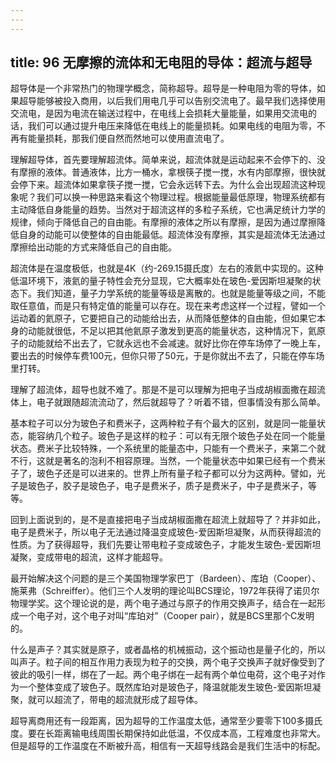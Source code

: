 ```yaml
---
---
---
```

title: 96 无摩擦的流体和无电阻的导体：超流与超导
---




超导体是一个非常热门的物理学概念，简称超导。超导是一种电阻为零的导体，如果超导能够被投入商用，以后我们用电几乎可以告别交流电了。最早我们选择使用交流电，是因为电流在输送过程中，在电线上会损耗大量能量，如果用交流电的话，我们可以通过提升电压来降低在电线上的能量损耗。如果电线的电阻为零，不再有能量损耗，那我们便自然而然地可以使用直流电了。

理解超导体，首先要理解超流体。简单来说，超流体就是运动起来不会停下的、没有摩擦的液体。普通液体，比方一桶水，拿根筷子搅一搅，水有内部摩擦，很快就会停下来。超流体如果拿筷子搅一搅，它会永远转下去。为什么会出现超流这种现象呢？我们可以换一种思路来看这个物理过程。根据能量最低原理，物理系统都有主动降低自身能量的趋势。当然对于超流这样的多粒子系统，它也满足统计力学的规律，倾向于降低自己的自由能。有摩擦的液体之所以有摩擦，是因为通过摩擦降低自身的动能可以使整体的自由能最低。超流体没有摩擦，其实是超流体无法通过摩擦给出动能的方式来降低自己的自由能。

超流体是在温度极低，也就是4K（约-269.15摄氏度）左右的液氦中实现的。这种低温环境下，液氦的量子特性会充分显现，它大概率处在玻色-爱因斯坦凝聚的状态下。我们知道，量子力学系统的能量等级是离散的。也就是能量等级之间，不能取任意值，而是只有特定值的能量可以存在。现在来考虑这样一个过程，譬如一个运动着的氦原子，它要把自己的动能给出去，从而降低整体的自由能，但如果它本身的动能就很低，不足以把其他氦原子激发到更高的能量状态，这种情况下，氦原子的动能就给不出去了，它就永远也不会减速。就好比你在停车场停了一晚上车，要出去的时候停车费100元，但你只带了50元，于是你就出不去了，只能在停车场里打转。

理解了超流体，超导也就不难了。那是不是可以理解为把电子当成胡椒面撒在超流体上，电子就跟随超流流动了，然后就超导了？听着不错，但事情没有那么简单。

基本粒子可以分为玻色子和费米子，这两种粒子有个最大的区别，就是同一能量状态，能容纳几个粒子。玻色子是这样的粒子：可以有无限个玻色子处在同一个能量状态。费米子比较特殊，一个系统里的能量态中，只能有一个费米子，来第二个就不行，这就是著名的泡利不相容原理。当然，一个能量状态中如果已经有一个费米子了，玻色子还是可以进来的。世界上所有量子粒子都可以分为这两种。譬如，光子是玻色子，胶子是玻色子，电子是费米子，质子是费米子，中子是费米子，等等。

回到上面说到的，是不是直接把电子当成胡椒面撒在超流上就超导了？并非如此，电子是费米子，所以电子无法通过降温变成玻色-爱因斯坦凝聚，从而获得超流的性质。为了获得超导，我们先要让带电粒子变成玻色子，才能发生玻色-爱因斯坦凝聚，变成带电的超流，这样才能超导。

最开始解决这个问题的是三个美国物理学家巴丁（Bardeen）、库珀（Cooper）、施莱弗（Schreiffer）。他们三个人发明的理论叫BCS理论，1972年获得了诺贝尔物理学奖。这个理论说的是，两个电子通过与原子的作用交换声子，结合在一起形成一个电子对，这个电子对叫“库珀对”（Cooper pair），就是BCS里那个C发明的。

什么是声子？其实就是原子，或者晶格的机械振动，这个振动也是量子化的，所以叫声子。粒子间的相互作用力表现为粒子的交换，两个电子交换声子就好像受到了彼此的吸引一样，绑在了一起。两个电子绑在一起有两个单位电荷，这个电子对作为一个整体变成了玻色子。既然库珀对是玻色子，降温就能发生玻色-爱因斯坦凝聚，就可以超流了，带电的超流就形成了超导体。

超导离商用还有一段距离，因为超导的工作温度太低，通常至少要零下100多摄氏度。要在长距离输电线周围长期保持如此低温，不仅成本高，工程难度也非常大。但是超导的工作温度在不断被升高，相信有一天超导线路会是我们生活中的标配。